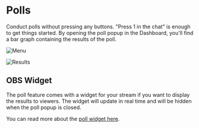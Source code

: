 # Polls

Conduct polls without pressing any buttons. "Press 1 in the chat" is enough to get things started. By opening the poll popup in the Dashboard, you'll find a bar graph containing the results of the poll.

![Menu](/images/polls/menu.png)

![Results](/images/polls/results.png)

## OBS Widget

The poll feature comes with a widget for your stream if you want to display the results to viewers. The widget will update in real time and will be hidden when the poll popup is closed.

You can read more about the [poll widget here](/widgets/polls).